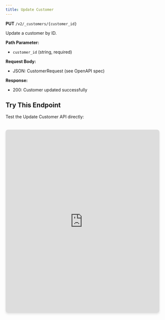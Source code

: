 ```yaml
---
title: Update Customer
---
```


**PUT** `/v2/_customers/{customer_id}`

Update a customer by ID.

**Path Parameter:**
- `customer_id` (string, required)

**Request Body:**
- JSON: CustomerRequest (see OpenAPI spec)

**Response:**
- 200: Customer updated successfully

## Try This Endpoint

Test the Update Customer API directly:

<iframe 
  src="https://petstore.swagger.io/?url=https://raw.githubusercontent.com/vamsinole/docs/refs/heads/main/api-reference/openapi.json#/Customers/updateCustomer"
  width="100%" 
  height="600px"
  style="border: none; border-radius: 8px; box-shadow: 0 4px 6px rgba(0, 0, 0, 0.1); margin-top: 20px;"
  title="Update Customer API Playground"
/> 